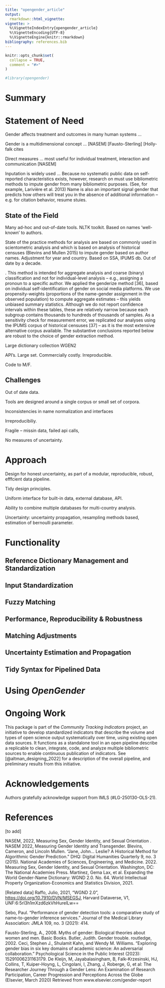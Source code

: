 ```yaml
---
title: "opengender_article"
output: 
  rmarkdown::html_vignette:
vignette: >
  %\VignetteIndexEntry{opengender_article}
  %\VignetteEncoding{UTF-8}
  %\VignetteEngine{knitr::rmarkdown}
bibliography: references.bib
---
```


```r
knitr::opts_chunk$set(
  collapse = TRUE,
  comment = "#>"
)
```

```r
#library(opengender)
```

# Summary

# Statement of Need

Gender affects treatment and outcomes in many human systems ...

Gender is a multidimensional concept ... [NASEM] [Fausto-Sterling] [Holly-falk cites

Direct measures ... most useful for individual treatment, interaction and communication [NASEM]

Inputation is widely used ... Because no systematic public data on self-reported characteristics exists, however, research on must use bibliometric methods to impute gender from many bibliometric purposes. (See, for example, Larivière et al. 2013) Name is also an important signal gender that predicts how others will treat you in the absence of additional information -- e.g. for citation behavior, resume stuies.

## State of the Field

Many ad-hoc and out-of-date tools. NLTK toolkit. Based on names 'well-known' to authors.

State of the practice methods for analysis are based on commonly used in scientometric analysis and which is based on analysis of historical censuses (Blevins and Mullen 2015) to impute gender based on author names. Adjustment for year and country. Based on SSA, IPUMS db. Out of date by a decade.

. This method is intended for aggregate analysis and coarse (binary) classification and not for individual-level analysis -- e.g., assigning a pronoun to a specific author. We applied the genderize method [36], based on individual self-identification of gender on social media platforms. We use propensity-weights (proportions of the name-gender assignment in the observed population) to compute aggregate estimates -- this yields unbiased summary statistics. Although we do not report confidence intervals within these tables, these are relatively narrow because each subgroup contains thousands to hundreds of thousands of samples. As a sensitivity check for measurement error, we replicated our analyses using the IPUMS corpus of historical censuses [37] -- as it is the most extensive alternative corpus available. The substantive conclusions reported below are robust to the choice of gender extraction method.

Large dictionary collection WGEN2

API's. Large set. Commercially costly. Irreproducible.

Code to M/F.

## Challenges

Out of date data.

Tools are designed around a single corpus or small set of corpora.

Inconsistencies in name normalization and interfaces

Irreproducibiliy.

Fragile -- missin data, failed api calls,

No measures of uncertainty.

# Approach

Design for honest uncertainty, as part of a modular, reproducible, robust, efffcient data pipeline.

Tidy design principles.

Uniform interface for built-in data, external database, API.

Ability to combine multiple databases for multi-country analysis.

Uncertainty: uncertainty propagation, resampling methods based, estimation of bernoulli parameter.

# Functionality

## Reference Dictionary Management and Standardization

## Input Standardization

## Fuzzy Matching

## Performance, Reproducibility & Robustness

## Matching Adjustments

## Uncertainty Estimation and Propagation

## Tidy Syntax for Pipelined Data 

# Using *OpenGender*

# Ongoing Work

This package is part of the *Community Tracking Indicators* project, an initiative to develop standardized indicators that describe the volume and types of open science output systematically over time, using existing open data sources. It functions as a standalone tool in an open pipeline describe a replicable to clean, integrate, code, and analyze multiple bibliometric sources to enable continuous publication of indicators. See [@altman_designing_2022] for a description of the overall pipeline, and preliminary results from this initiative.

# Acknowledgements

Authors gratefully acknowledge support from IMLS (#LG-250130-OLS-21).

# References

[to add]

NASEM, 2022, Measuring Sex, Gender Identity, and Sexual Orientation . NASEM 2022, Measuring Gender Identity and Transgender. Blevins, Cameron, and Lincoln Mullen. "Jane, John... Leslie? A Historical Method for Algorithmic Gender Prediction." DHQ: Digital Humanities Quarterly 9, no. 3 (2015). National Academies of Sciences, Engineering, and Medicine. 2022. Measuring Sex, Gender Identity, and Sexual Orientation. Washington, DC: The National Academies Press. Martínez, Gema Lax, et al. Expanding the World Gender-Name Dictionary: WGND 2.0. No. 64. World Intellectual Property Organization-Economics and Statistics Division, 2021.

[Related data] Raffo, Julio, 2021, "WGND 2.0", <https://doi.org/10.7910/DVN/MSEGSJ>, Harvard Dataverse, V1, UNF:6:5rI3h1mXzd6zkVhHurelLw==

Sebo, Paul. "Performance of gender detection tools: a comparative study of name-to-gender inference services." Journal of the Medical Library Association: JMLA 109, no. 3 (2021): 414.

Fausto-Sterling, A., 2008. Myths of gender: Biological theories about women and men. Basic Books. Butler, Judith. Gender trouble. routledge, 2002. Ceci, Stephen J., Shulamit Kahn, and Wendy M. Williams. "Exploring gender bias in six key domains of academic science: An adversarial collaboration." Psychological Science in the Public Interest (2023): 15291006231163179. De Kleijn, M, Jayabalasingham, B, Falk-Krzesinski, HJ, Collins, T, Kuiper-Hoyng, L, Cingolani, I, Zhang, J, Roberge, G, et al: The Researcher Journey Through a Gender Lens: An Examination of Research Participation, Career Progression and Perceptions Across the Globe (Elsevier, March 2020) Retrieved from www.elsevier.com/gender-report
